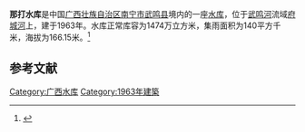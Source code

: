 {{Infobox Reservoir 
|name = 那打水库
|nickname = 
|image = 
|image_caption = 
|map = 
|map_caption = 
|pushpin_map = China Guangxi
|pushpin_map_caption = 
|code = BHA42901613
|class = 
|location_of_reservoir = [[广西壮族自治区|广西壮族自治区]][[南宁市|南宁市]][[武鸣县|武鸣县]]
|location_of_dam = 
|inflow = 
|outflow = 
|catchment_area = 140
|reservoir_area = 
|mean_depth = 
|maximum_depth = 
|flood_level = 
|normal_water_level = 
|dead_water_level = 
|water_quality = 
|island = 
|maximum_storage_capacity = 
|normal_storage_capacity = 1474万
|dead_storage_capacity = 
|type_of_dam = 
|elevation_of_dam = 
|height_of_dam = 
|length_of_dam = 
|width_of_dam = 
|installed_capacity = 
|irrigated_area =
|start = 
|complete = 1963年
|cost = 
|emigrate = 
|latd = 23.4692
|latm = 
|lats = 
|latNS = N
|longd = 108.1931
|longm = 
|longs = 
|longEW = E
|website = 
|footnotes = 
}}
<mapframe latitude="23.4692" longitude="108.1931" zoom="13" width="280" height="300" align="right" />
'''那打水库'''是中国[[广西壮族自治区|广西壮族自治区]][[南宁市|南宁市]][[武鸣县|武鸣县]]境内的一座[[水库|水库]]，位于[[武鸣河|武鸣河]]流域[[府城河|府城河]]上，建于1963年。水库正常库容为1474万立方米，集雨面积为140平方千米，海拔为166.15米。<ref>{{cite web|url=http://brim.ihb.ac.cn/12/CN/12.asp|title=中国大中型水库基本特征数据库|work=中国生物多样性信息系统内陆水体生物学分部|deadurl=yes|archiveurl=https://web.archive.org/web/20120402061833/http://brim.ihb.ac.cn/12/CN/12.asp|archivedate=2012-04-02}}</ref>
== 参考文献 ==
{{Reflist}}

{{广西小作品}}

[[Category:广西水库|Category:广西水库]]
[[Category:1963年建築|Category:1963年建築]]